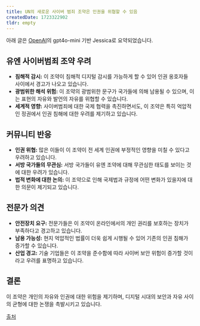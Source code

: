 ```yaml
---
title: UN의 새로운 사이버 범죄 조약은 인권을 위협할 수 있음
createdDate: 1723322902
tldr: empty
---
```

아래 글은 [OpenAI](https://openai.com)의 gpt4o-mini 기반 Jessica로 요약되었습니다.

## 유엔 사이버범죄 조약 우려
- **침해적 감시:** 이 조약이 침해적 디지털 감시를 가능하게 할 수 있어 인권 옹호자들 사이에서 경고가 나오고 있습니다.
- **광범위한 해석 위험:** 이 조약의 광범위한 문구가 국가들에 의해 남용될 수 있으며, 이는 표현의 자유와 발언의 자유를 위협할 수 있습니다.
- **세계적 영향:** 사이버범죄에 대한 국제 협력을 촉진하면서도, 이 조약은 특히 억압적인 정권에서 인권 침해에 대한 우려를 제기하고 있습니다.

## 커뮤니티 반응
- **인권 위협:** 많은 이들이 이 조약이 전 세계 인권에 부정적인 영향을 미칠 수 있다고 우려하고 있습니다.
- **서방 국가들의 무관심:** 서방 국가들이 유엔 조약에 대해 무관심한 태도를 보이는 것에 대한 우려가 있습니다.
- **법적 변화에 대한 논의:** 이 조약으로 인해 국제법과 규정에 어떤 변화가 있을지에 대한 의문이 제기되고 있습니다.

## 전문가 의견
- **안전장치 요구:** 전문가들은 이 조약이 온라인에서의 개인 권리를 보호하는 장치가 부족하다고 경고하고 있습니다.
- **남용 가능성:** 현지 억압적인 법률이 더욱 쉽게 시행될 수 있어 기존의 인권 침해가 증가할 수 있습니다.
- **산업 경고:** 기술 기업들은 이 조약을 준수함에 따라 사이버 보안 위험이 증가할 것이라고 우려를 표명하고 있습니다.

## 결론
이 조약은 개인의 자유와 인권에 대한 위험을 제기하며, 디지털 시대의 보안과 자유 사이의 균형에 대한 논쟁을 촉발시키고 있습니다.

[출처](https://www.reddit.com/r/privacy/comments/1eok4ak/new_un_cybercrime_treaty_could_threaten_human)

